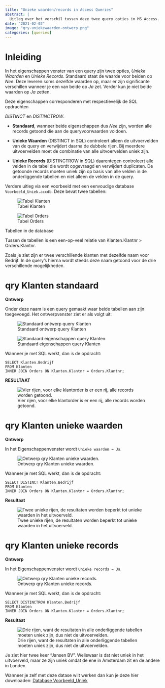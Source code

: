 ```yaml
---
title: "Unieke waarden/records in Access Queries"
abstract: |
  Uitleg over het verschil tussen deze twee query opties in MS Access.
date: "2021-02-02"
image: "qry-uniekewaarden-ontwerp.png"
categories: [queries]
---
```


# Inleiding

In het eigenschappen venster van een query zijn twee opties, *Unieke Waarden* en *Unieke Records*. Standaard staat de waarde voor beiden op *Nee*. Deze leveren soms dezelfde waarden op, maar er zijn significante verschillen wanneer je een van beide op *Ja* zet. Verder kun je niet beide waarden op *Ja* zetten.

::: callout-note
Deze eigenschappen corresponderen met respectievelijk de SQL opdrachten

*DISTINCT* en *DISTINCTROW*.
:::

-   **Standaard**, wanneer beide eigenschappen dus *Nee* zijn, worden alle records getoond die aan de queryvoorwaarden voldoen.

-   **Unieke Waarden** (DISTINCT in SQL) controleert alleen de uitvoervelden van de query en verwijdert daarna de dubbele rijen. Bij meerdere uitvoervelden moet de combinatie van alle uitvoervelden uniek zijn.

-   **Unieke Records** (DISTINCTROW in SQL) daarentegen controleert alle velden in de tabel die wordt opgevraagd en verwijdert duplicaten. De getoonde records moeten uniek zijn op basis van alle velden in de onderliggende tabellen en niet alleen de velden in de query.

Verdere uitleg via een voorbeeld met een eenvoudige database `Voorbeeld_Uniek.accdb`. Deze bevat twee tabellen:

::: {#fig-tabellen layout-ncol="2"}
![Tabel Klanten](tabel-klanten.png){#fig-klanten}

![Tabel Orders](tabel-orders.png){#fig-orders}

Tabellen in de database
:::

Tussen de tabellen is een een-op-veel relatie van Klanten.Klantnr \> Orders.Klantnr.

Zoals je ziet zijn er twee verschillende klanten met dezelfde naam voor Bedrijf. In de query's hierna wordt steeds deze naam getoond voor de drie verschillende mogelijkheden.

# qry Klanten standaard

**Ontwerp**

Onder deze naam is een query gemaakt waar beide tabellen aan zijn toegevoegd. Het ontwerpvenster ziet er als volgt uit:

![Standaard ontwerp query Klanten](qry-standaard-ontwerp.png){#fig-qry-standaard-ontwerp}

![Standaard eigenschappen query Klanten](qry-standaard-eigenschappen.png){#fig-qry-standaard-eigenschappen}

Wanneer je met SQL werkt, dan is de opdracht:

```         
SELECT Klanten.Bedrijf
FROM Klanten
INNER JOIN Orders ON Klanten.Klantnr = Orders.Klantnr;
```

**RESULTAAT**

![Vier rijen, voor elke klantorder is er een rij, alle records worden getoond.](qry-standaard-resultaat.png){#fig-qry-standaard-resultaat}

# qry Klanten unieke waarden

**Ontwerp**

In het Eigenschappenvenster wordt `Unieke waarden = Ja`.

![Ontwerp qry Klanten unieke waarden.](qry-uniekewaarden-ontwerp.png){#fig-qry-uniekewaarden-ontwerp}

Wanneer je met SQL werkt, dan is de opdracht:

```         
SELECT DISTINCT Klanten.Bedrijf
FROM Klanten
INNER JOIN Orders ON Klanten.Klantnr = Orders.Klantnr;
```

**Resultaat**

![Twee unieke rijen, de resultaten worden beperkt tot unieke waarden in het uitvoerveld.](qry-uniekewaarden-resultaat.png){#fig-qry-uniekewaarden-resultaat}

# qry Klanten unieke records

**Ontwerp**

In het Eigenschappenvenster wordt `Unieke records = Ja`.

![Ontwerp qry Klanten unieke records.](qry-uniekerecords-ontwerp.png){#fig-qry-uniekerecords-ontwerp}

Wanneer je met SQL werkt, dan is de opdracht:

```         
SELECT DISTINCTROW Klanten.Bedrijf
FROM Klanten
INNER JOIN Orders ON Klanten.Klantnr = Orders.Klantnr;
```

**Resultaat**

![Drie rijen, want de resultaten in alle onderliggende tabellen moeten uniek zijn, dus niet de uitvoervelden.](qry-uniekerecords-resultaat.png){#fig-qry-uniekerecords-resultaat}

Je ziet hier twee keer "Jansen BV". Weliswaar is dat niet uniek in het uitvoerveld, maar ze zijn uniek omdat de ene in Amsterdam zit en de andere in Londen.

Wanneer je zelf met deze datase wilt werken dan kun je deze hier downloaden: [Database Voorbeeld_Uniek](Voorbeeld_Uniek.accdb)
